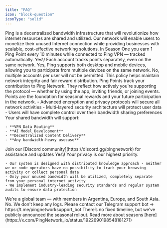 ```yaml
---
title: "FAQ"
icon: "block-question"
iconType: "solid"
---
```


<AccordionGroup>
  <Accordion title="What is Ping?" defaultOpen="false">
    Ping is a decentralized bandwidth infrastructure that will revolutionize how internet resources are shared and utilized. Our network will enable users to monetize their unused Internet connection while providing businesses with scalable, cost-effective networking solutions.
  </Accordion>
  <Accordion title="How to earn Ping Points?" defaultOpen={false}>
    In Season One you earn 1 Ping Point every 10 minutes while connected to Ping VPN — tracked automatically.
  </Accordion>
  <Accordion title="Can two people with different accounts use the VPN on the same network?" defaultOpen={false}>
    Yes\! Each account tracks points separately, even on the same network.
  </Accordion>
  <Accordion title="Am I able to use Ping on multiple devices?" defaultOpen={false}>
    Yes, Ping supports both desktop and mobile devices, allowing you to participate from multiple devices on the same network.
  </Accordion>
  <Accordion title="Can I create multiple accounts?" defaultOpen="false">
    No, multiple accounts per user will not be permitted. This policy helps maintain network integrity and fair reward distribution.
  </Accordion>
  <Accordion title="What are Ping Points?" defaultOpen="false">
    Ping Points track your contribution to Ping Network. They reflect how actively you're supporting the protocol — whether by using the app, inviting friends, or joining events. Points are the foundation for seasonal rewards and your future participation in the network.
  </Accordion>
  <Accordion title="How will Ping protect my privacy?" defaultOpen="false">
    - Advanced encryption and privacy protocols will secure all network activities
    - Multi-layered security architecture will protect user data
    - Users will have complete control over their bandwidth sharing preferences
  </Accordion>
  <Accordion title="How will Ping utilize my bandwidth?" defaultOpen="false">
    Your shared bandwidth will support:

    - **VPN Data Routing**
    - **AI Model Development**
    - **Decentralized Content Delivery**
    - **Any bandwidth-heavy usecase**
  </Accordion>
  <Accordion title="Where can I get support?" defaultOpen="false">
    Join our [Discord community](https://discord.gg/pingnetwork) for assistance and updates
  </Accordion>
  <Accordion title="Is my personal information safe?">
    Yes\! Your privacy is our highest priority.

    - Our system is designed with distributed knowledge approach - neither we or node operators have no possibility to track your browsing activity or collect personal data
    - Only your unused bandwidth will be utilized, completely separate from your personal internet activity
    - We implement industry-leading security standards and regular system audits to ensure data protection
  </Accordion>
  <Accordion title="Where is the team from?">
    We’re a global team — with members in Argentina, Europe, and South Asia.
  </Accordion>
  <Accordion title="Does VPN store my logs?">
    No. We don't keep any logs.
  </Accordion>
  <Accordion title="I deleted my account, how to recover it?">
    Please contact our Telegram support bot → https://t.me/pingnetworksupport_bot
  </Accordion>
  <Accordion title="What’s the roadmap of Ping Network?">
    There’s no fixed timeline, but we’ve publicly announced the seasonal rollout. Read more about seasons [here](https://x.com/PingNetwork_io/status/1922690198548181271) 
  </Accordion>
</AccordionGroup>

### 